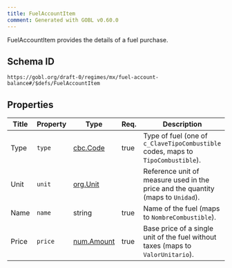 ```yaml
---
title: FuelAccountItem
comment: Generated with GOBL v0.60.0
---
```


FuelAccountItem provides the details of a fuel purchase.

## Schema ID

`https://gobl.org/draft-0/regimes/mx/fuel-account-balance#/$defs/FuelAccountItem`

## Properties

| Title | Property | Type                              | Req. | Description                                                                      |
|-------|----------|-----------------------------------|------|----------------------------------------------------------------------------------|
| Type  | `type`   | [cbc.Code](/draft-0/cbc/code)     | true | Type of fuel (one of `c_ClaveTipoCombustible` codes, maps to `TipoCombustible`). |
| Unit  | `unit`   | [org.Unit](/draft-0/org/unit)     |      | Reference unit of measure used in the price and the quantity (maps to `Unidad`). |
| Name  | `name`   | string                            | true | Name of the fuel (maps to `NombreCombustible`).                                  |
| Price | `price`  | [num.Amount](/draft-0/num/amount) | true | Base price of a single unit of the fuel without taxes (maps to `ValorUnitario`). |


